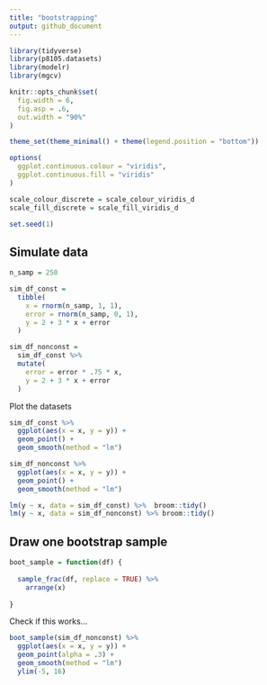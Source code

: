 ```yaml
---
title: "bootstrapping"
output: github_document
---
```


```r
library(tidyverse)
library(p8105.datasets)
library(modelr)
library(mgcv)

knitr::opts_chunk$set(
  fig.width = 6, 
  fig.asp = .6, 
  out.width = "90%"
)

theme_set(theme_minimal() + theme(legend.position = "bottom"))

options(
  ggplot.continuous.colour = "viridis", 
  ggplot.continuous.fill = "viridis"
)

scale_colour_discrete = scale_colour_viridis_d
scale_fill_discrete = scale_fill_viridis_d

set.seed(1)
```

## Simulate data 

```r
n_samp = 250 

sim_df_const = 
  tibble(
    x = rnorm(n_samp, 1, 1), 
    error = rnorm(n_samp, 0, 1), 
    y = 2 + 3 * x + error
  )

sim_df_nonconst = 
  sim_df_const %>% 
  mutate(
    error = error * .75 * x, 
    y = 2 + 3 * x + error
  )
```

Plot the datasets 

```r
sim_df_const %>% 
  ggplot(aes(x = x, y = y)) + 
  geom_point() + 
  geom_smooth(method = "lm")

sim_df_nonconst %>% 
  ggplot(aes(x = x, y = y)) + 
  geom_point() + 
  geom_smooth(method = "lm")
```

```r
lm(y ~ x, data = sim_df_const) %>%  broom::tidy()
lm(y ~ x, data = sim_df_nonconst) %>% broom::tidy()
```

## Draw one bootstrap sample 

```r
boot_sample = function(df) {
  
  sample_frac(df, replace = TRUE) %>% 
    arrange(x)
  
}
```

Check if this works...

```r
boot_sample(sim_df_nonconst) %>%
  ggplot(aes(x = x, y = y)) + 
  geom_point(alpha = .3) + 
  geom_smooth(method = "lm")
  ylim(-5, 16)
```





